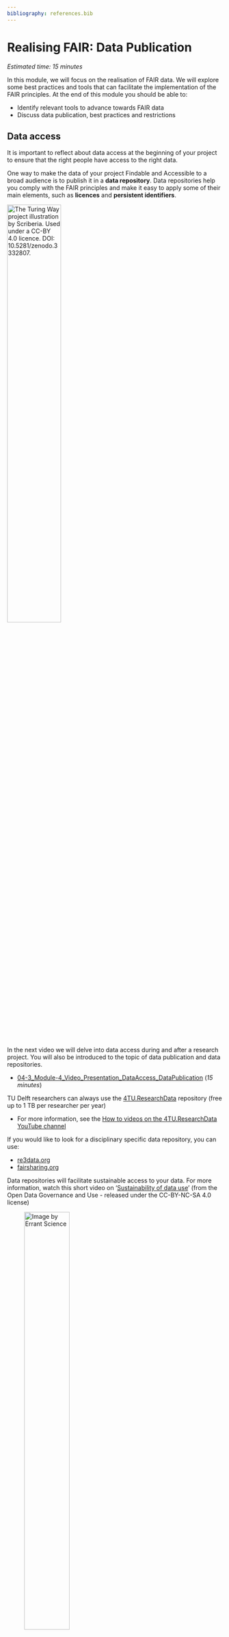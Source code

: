 ```yaml
---
bibliography: references.bib
---
```


# Realising FAIR: Data Publication {#realisingFAIR3}

*Estimated time: 15 minutes*

In this module, we will focus on the realisation of FAIR data. We will explore some best practices and tools that can facilitate the implementation of the FAIR principles. At the end of this module you should be able to:

-   Identify relevant tools to advance towards FAIR data
-   Discuss data publication, best practices and restrictions

## Data access

It is important to reflect about data access at the beginning of your project to ensure that the right people have access to the right data.

One way to make the data of your project Findable and Accessible to a broad audience is to publish it in a **data repository**. Data repositories help you comply with the FAIR principles and make it easy to apply some of their main elements, such as **licences** and **persistent identifiers**.

[![The Turing Way project illustration by Scriberia. Used under a CC-BY 4.0 licence. DOI: 10.5281/zenodo.3332807.](https://raw.githubusercontent.com/alan-turing-institute/the-turing-way/main/book/website/figures/DOI.jpg){width="50%"}](https://doi.org/10.5281/zenodo.3332807)

In the next video we will delve into data access during and after a research project. You will also be introduced to the topic of data publication and data repositories.

-   [04-3_Module-4_Video_Presentation_DataAccess_DataPublication](https://drive.google.com/file/d/1Mm3cHyYTuTQjHU5AJD5YS5cGM52nfMwU/view?usp=sharing) (*15 minutes*)

TU Delft researchers can always use the [4TU.ResearchData](https://data.4tu.nl/info//en/) repository (free up to 1 TB per researcher per year)

-   For more information, see the [How to videos on the 4TU.ResearchData YouTube channel](https://www.youtube.com/channel/UCn5humJTp8aeCwRCOr8ec4w)

If you would like to look for a disciplinary specific data repository, you can use:

-   [re3data.org](https://www.re3data.org/)
-   [fairsharing.org](https://fairsharing.org/)

Data repositories will facilitate sustainable access to your data. For more information, watch this short video on '[Sustainability of data use](https://www.youtube.com/watch?v=bhI1SF_r_K8)' (from the Open Data Governance and Use - released under the CC-BY-NC-SA 4.0 license)

![Image by [Errant Science](https://twitter.com/ErrantScience/status/1251118457279647746)](https://pbs.twimg.com/media/EVzdm1nXQAI1fY_){width="50%"}

## Data/Software Articles

You can also share your data and code via a **data or software article**.

-   [List of data journals](https://openworking.wordpress.com/2022/02/17/publishing-a-data-article/) with TU Delft resources indicated
-   [In which journal should I publish my software?](https://www.software.ac.uk/which-journals-should-i-publish-my-software)
    -   for example: the [Journal of Open Source Software (JOSS)](https://joss.theoj.org/)

## Why not the supplemental materials?

-   Check [this slide](https://estherplomp.github.io/PRES-data-software/#27) on some downsides of sharing your data/code in supplemental materials

## References:

-   @colavizza2020
-   [H2020 Programme Guidelines on FAIR Data Management in Horizon 2020](https://core.ac.uk/download/pdf/301306355.pdf). Version 3.0. 26 July 2016.
